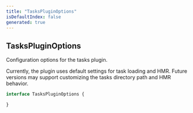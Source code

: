 ```yaml
---
title: "TasksPluginOptions"
isDefaultIndex: false
generated: true
---
```



<!-- This file was generated from the CommandKit source. Do not modify. Instead, re-run the "docgen" script -->


## TasksPluginOptions

<GenerationInfo sourceFile="packages/tasks/src/plugin.ts" sourceLine="25" packageName="@commandkit/tasks" />

Configuration options for the tasks plugin.

Currently, the plugin uses default settings for task loading and HMR.
Future versions may support customizing the tasks directory path and HMR behavior.

```ts title="Signature"
interface TasksPluginOptions {

}
```
